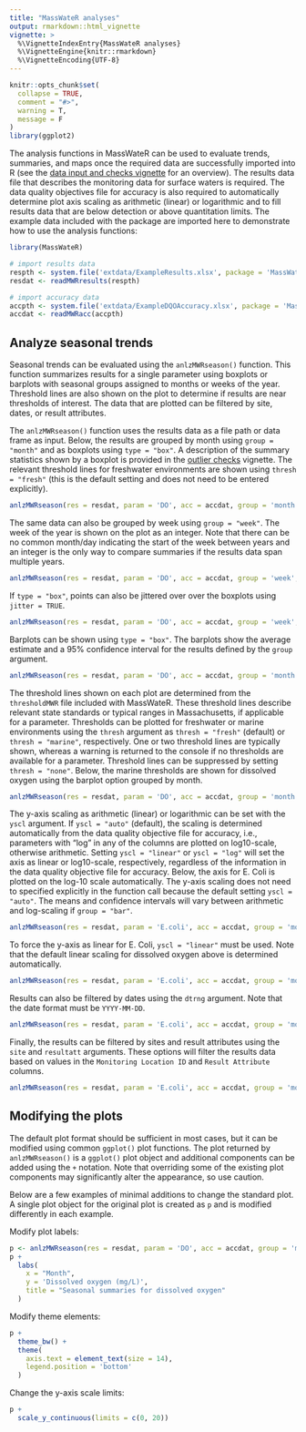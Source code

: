```yaml
---
title: "MassWateR analyses"
output: rmarkdown::html_vignette
vignette: >
  %\VignetteIndexEntry{MassWateR analyses}
  %\VignetteEngine{knitr::rmarkdown}
  %\VignetteEncoding{UTF-8}
---
```


```r
knitr::opts_chunk$set(
  collapse = TRUE,
  comment = "#>", 
  warning = T, 
  message = F
)
library(ggplot2)
```

The analysis functions in MassWateR can be used to evaluate trends, summaries, and maps once the required data are successfully imported into R (see the [data input and checks vignette](https://massbays-tech.github.io/MassWateR/articles/datainput.html) for an overview).  The results data file that describes the monitoring data for surface waters is required.  The data quality objectives file for accuracy is also required to automatically determine plot axis scaling as arithmetic (linear) or logarithmic and to fill results data that are below detection or above quantitation limits. The example data included with the package are imported here to demonstrate how to use the analysis functions:

```r
library(MassWateR)

# import results data
respth <- system.file('extdata/ExampleResults.xlsx', package = 'MassWateR')
resdat <- readMWRresults(respth)

# import accuracy data
accpth <- system.file('extdata/ExampleDQOAccuracy.xlsx', package = 'MassWateR')
accdat <- readMWRacc(accpth)
```

## Analyze seasonal trends

Seasonal trends can be evaluated using the `anlzMWRseason()` function.  This function summarizes results for a single parameter using boxplots or barplots with seasonal groups assigned to months or weeks of the year.  Threshold lines are also shown on the plot to determine if results are near thresholds of interest.  The data that are plotted can be filtered by site, dates, or result attributes.

The `anlzMWRseason()` function uses the results data as a file path or data frame as input. Below, the results are grouped by month using `group = "month"` and as boxplots using `type = "box"`.  A description of the summary statistics shown by a boxplot is provided in the [outlier checks](https://massbays-tech.github.io/MassWateR/articles/outlierchecks.html) vignette.  The relevant threshold lines for freshwater environments are shown using `thresh = "fresh"` (this is the default setting and does not need to be entered explicitly).  

```r
anlzMWRseason(res = resdat, param = 'DO', acc = accdat, group = 'month', type = 'box', thresh = 'fresh')
```

The same data can also be grouped by week using `group = "week"`.  The week of the year is shown on the plot as an integer. Note that there can be no common month/day indicating the start of the week between years and an integer is the only way to compare summaries if the results data span multiple years. 

```r
anlzMWRseason(res = resdat, param = 'DO', acc = accdat, group = 'week', type = 'box')
```

If `type = "box"`, points can also be jittered over over the boxplots using `jitter = TRUE`.

```r
anlzMWRseason(res = resdat, param = 'DO', acc = accdat, group = 'week', type = 'box', jitter = TRUE)
```

Barplots can be shown using `type = "box"`.  The barplots show the average estimate and a 95% confidence interval for the results defined by the `group` argument.  

```r
anlzMWRseason(res = resdat, param = 'DO', acc = accdat, group = 'month', type = 'bar')
```

The threshold lines shown on each plot are determined from the `thresholdMWR` file included with MassWateR.  These threshold lines describe relevant state standards or typical ranges in Massachusetts, if applicable for a parameter. Thresholds can be plotted for freshwater or marine environments using the `thresh` argument as `thresh = "fresh"` (default) or `thresh = "marine"`, respectively.  One or two threshold lines are typically shown, whereas a warning is returned to the console if no thresholds are available for a parameter. Threshold lines can be suppressed by setting `thresh = "none"`. Below, the marine thresholds are shown for dissolved oxygen using the barplot option grouped by month. 

```r
anlzMWRseason(res = resdat, param = 'DO', acc = accdat, group = 'month', type = 'bar', thresh = 'marine')
```

The y-axis scaling as arithmetic (linear) or logarithmic can be set with the `yscl` argument.  If `yscl = "auto"` (default), the scaling is  determined automatically from the data quality objective file for accuracy, i.e., parameters with "log" in any of the columns are plotted on log10-scale, otherwise arithmetic. Setting `yscl = "linear"` or `yscl = "log"` will set the axis as linear or log10-scale, respectively, regardless of the information in the data quality objective file for accuracy. Below, the axis for E. Coli is plotted on the log-10 scale automatically.  The y-axis scaling does not need to specified explicitly in the function call because the default setting `yscl = "auto"`.  The means and confidence intervals will vary between arithmetic and log-scaling if `group = "bar"`.

```r
anlzMWRseason(res = resdat, param = 'E.coli', acc = accdat, group = 'month', type = 'bar')
```

To force the y-axis as linear for E. Coli, `yscl = "linear"` must be used. Note that the default linear scaling for dissolved oxygen above is determined automatically.

```r
anlzMWRseason(res = resdat, param = 'E.coli', acc = accdat, group = 'month', type = 'bar', yscl = 'linear')
```

Results can also be filtered by dates using the `dtrng` argument. Note that the date format must be `YYYY-MM-DD`. 

```r
anlzMWRseason(res = resdat, param = 'E.coli', acc = accdat, group = 'month', type = 'bar', dtrng = c('2021-05-01', '2021-07-31'))
```

Finally, the results can be filtered by sites and result attributes using the `site` and `resultatt` arguments. These options will filter the results data based on values in the `Monitoring Location ID` and `Result Attribute` columns. 

```r
anlzMWRseason(res = resdat, param = 'E.coli', acc = accdat, group = 'month', site = 'ABT-077', resultatt = 'Dry')
```

## Modifying the plots

The default plot format should be sufficient in most cases, but it can be modified using common `ggplot()` plot functions.  The plot returned by `anlzMWRseason()` is a `ggplot()` plot object and additional components can be added using the `+` notation. Note that overriding some of the existing plot components may significantly alter the appearance, so use caution. 

Below are a few examples of minimal additions to change the standard plot. A single plot object for the original plot is created as `p` and is modified differently in each example. 

Modify plot labels: 

```r
p <- anlzMWRseason(res = resdat, param = 'DO', acc = accdat, group = 'month')
p +
  labs(
    x = "Month", 
    y = 'Dissolved oxygen (mg/L)', 
    title = "Seasonal summaries for dissolved oxygen"
  )
```

Modify theme elements:

```r
p + 
  theme_bw() +
  theme(
    axis.text = element_text(size = 14), 
    legend.position = 'bottom'
  )
```

Change the y-axis scale limits:

```r
p + 
  scale_y_continuous(limits = c(0, 20))
```

